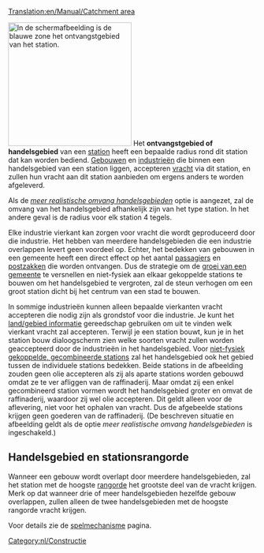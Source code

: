 [[Translation:en/Manual/Catchment area]]


[[File:en/Catchmentarea.png|thumb|right|250px|In de schermafbeelding is de blauwe zone het ontvangstgebied van het station.]]
Het '''ontvangstgebied of handelsgebied''' van een [[nl/Manual/Stations|station]] heeft een bepaalde radius rond dit station dat kan worden bediend. [[nl/Manual/Gemeente#gebouwen|Gebouwen]] en [[nl/Manual/Industrie|industrieën]] die binnen een handelsgebied van een station liggen, accepteren [[nl/Manual/Vracht|vracht]] via dit station, en zullen hun vracht aan dit station aanbieden om ergens anders te worden afgeleverd.

Als de ''[[nl/Archive/Manual/Settings/Geavanceerde instellingen/Stations#Gebruik_meer_realistische_handelsgebieden|meer realistische omvang handelsgebieden]]'' optie is aangezet, zal de omvang van het handelsgebied afhankelijk zijn van het type station. In het andere geval is de radius voor elk station 4 tegels.

Elke industrie vierkant kan zorgen voor vracht die wordt geproduceerd door die industrie. Het hebben van meerdere handelsgebieden die een industrie overlappen levert geen voordeel op. Echter, het bedekken van gebouwen in een gemeente heeft een direct effect op het aantal [[nl/Manual/Base Set/Cargos/Passagiers|passagiers]] en [[nl/Manual/Base Set/Cargos/Post|postzakken]] die worden ontvangen. Dus de strategie om de [[nl/Manual/Gemeente#De_groei_van_een_gemeente|groei van een gemeente]] te versnellen en niet-fysiek aan elkaar gekoppelde stations te bouwen om het handelsgebied te vergroten, zal de steun verhogen om een groot station dicht bij het centrum van een stad te bouwen.

In sommige industrieën kunnen alleen bepaalde vierkanten vracht accepteren die nodig zijn als grondstof voor die industrie. Je kunt het [[nl/Manual/Landinformatie|land/gebied informatie]] gereedschap gebruiken om uit te vinden welk vierkant vracht zal accepteren. Terwijl je een station bouwt, kun je in het station bouw dialoogscherm zien welke soorten vracht zullen worden geaccepteerd door de industrieën in het handelsgebied. Voor [[nl/Manual/Stations#Bouwen van niet-fysiek gekoppelde stations|niet-fysiek gekoppelde, gecombineerde stations]] zal het handelsgebied ook het gebied tussen de individuele stations bedekken. Beide stations in de afbeelding zouden geen olie accepteren als zij als aparte stations worden gebouwd omdat ze te ver afliggen van de raffinaderij. Maar omdat zij een enkel gecombineerd station vormen wordt het handelsgebied groter en omvat de raffinaderij, waardoor zij wel olie accepteren. Dit geldt alleen voor de aflevering, niet voor het ophalen van vracht. Dus de afgebeelde stations krijgen geen goederen van de raffinaderij. (De beschreven situatie en afbeelding geldt als de optie ''meer realistische omvang handelsgebieden'' is ingeschakeld.)

== Handelsgebied en stationsrangorde ==
Wanneer een gebouw wordt overlapt door meerdere handelsgebieden, zal het station met de hoogste [[nl/Manual/Game Mechanics/Main Page#Stationsrangorde|rangorde]] het grootste deel van de vracht krijgen. Merk op dat wanneer drie of meer handelsgebieden hezelfde gebouw overlappen, zullen alleen de twee handelsgebieden met de hoogste rangorde vracht krijgen.

Voor details zie de [[nl/Manual/Game Mechanics/Main Page#Vrachtlevering_aan_stations|spelmechanisme]] pagina.

[[Category:nl/Constructie]]